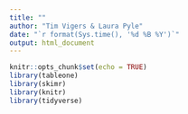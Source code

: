 ```yaml
---
title: ""
author: "Tim Vigers & Laura Pyle"
date: "`r format(Sys.time(), '%d %B %Y')`"
output: html_document
---
```


```r
knitr::opts_chunk$set(echo = TRUE)
library(tableone)
library(skimr)
library(knitr)
library(tidyverse)
```

```r

```